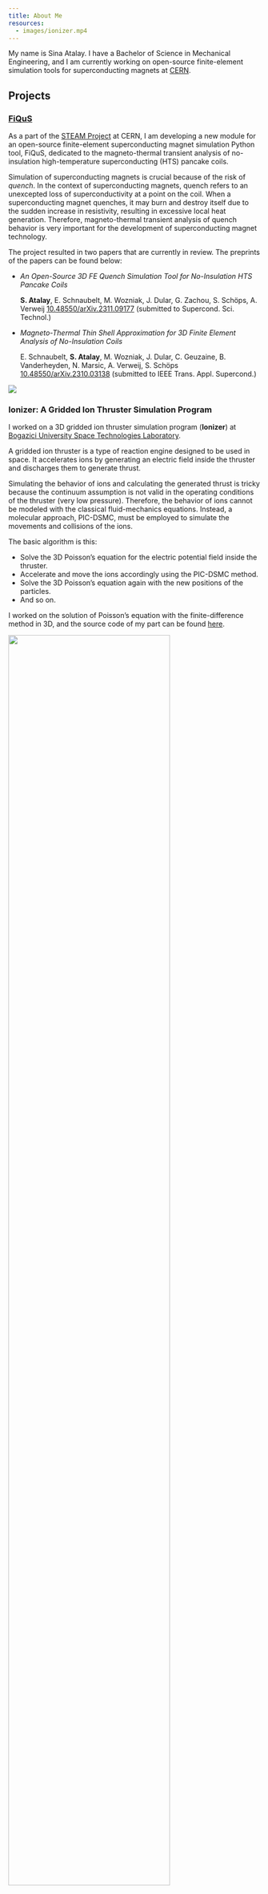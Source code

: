 ```yaml
---
title: About Me
resources:
  - images/ionizer.mp4
---
```


My name is Sina Atalay. I have a Bachelor of Science in Mechanical Engineering, and I am currently working on open-source finite-element simulation tools for superconducting magnets at [CERN](https://www.home.cern/).

## Projects

### [FiQuS](https://gitlab.cern.ch/steam/fiqus)

As a part of the [STEAM Project](https://espace.cern.ch/steam/) at CERN, I am developing a new module for an open-source finite-element superconducting magnet simulation Python tool, FiQuS, dedicated to the magneto-thermal transient analysis of no-insulation high-temperature superconducting (HTS) pancake coils.

Simulation of superconducting magnets is crucial because of the risk of *quench*. In the context of superconducting magnets, quench refers to an unexcepted loss of superconductivity at a point on the coil. When a superconducting magnet quenches, it may burn and destroy itself due to the sudden increase in resistivity, resulting in excessive local heat generation. Therefore, magneto-thermal transient analysis of quench behavior is very important for the development of superconducting magnet technology.

The project resulted in two papers that are currently in review. The preprints of the papers can be found below:

-   *An Open-Source 3D FE Quench Simulation Tool for No-Insulation HTS Pancake Coils*

    **S. Atalay**, E. Schnaubelt, M. Wozniak, J. Dular, G. Zachou, S. Schöps, A. Verweij
    [10.48550/arXiv.2311.09177](https://doi.org/10.48550/arXiv.2311.09177) (submitted to Supercond. Sci. Technol.)

-   *Magneto-Thermal Thin Shell Approximation for 3D Finite Element Analysis of No-Insulation Coils*

    E. Schnaubelt, **S. Atalay**, M. Wozniak, J. Dular, C. Geuzaine, B. Vanderheyden, N. Marsic, A. Verweij, S. Schöps
    [10.48550/arXiv.2310.03138](https://doi.org/10.48550/arXiv.2310.03138) (submitted to IEEE Trans. Appl. Supercond.)

![](images/fiqus.gif){fig-align="center"}

### Ionizer: A Gridded Ion Thruster Simulation Program

I worked on a 3D gridded ion thruster simulation program (**Ionizer**) at [Bogazici University Space Technologies Laboratory](http://bustlab.boun.edu.tr/).

A gridded ion thruster is a type of reaction engine designed to be used in space. It accelerates ions by generating an electric field inside the thruster and discharges them to generate thrust.

Simulating the behavior of ions and calculating the generated thrust is tricky because the continuum assumption is not valid in the operating conditions of the thruster (very low pressure). Therefore, the behavior of ions cannot be modeled with the classical fluid-mechanics equations. Instead, a molecular approach, PIC-DSMC, must be employed to simulate the movements and collisions of the ions.

The basic algorithm is this:

- Solve the 3D Poisson's equation for the electric potential field inside the thruster.
- Accelerate and move the ions accordingly using the PIC-DSMC method.
- Solve the 3D Poisson's equation again with the new positions of the particles.
- And so on.

I worked on the solution of Poisson's equation with the finite-difference method in 3D, and the source code of my part can be found [here](https://github.com/sinaatalay/Ionizer).

![](images/ionizer.gif){width=80% fig-align="center"}

### Design and Construction of a Dynamometer

As our senior project at Boğaziçi University, my team and I designed and constructed a controllable dynamometer that measures an electric motor's instantaneous torque and power output. Moreover, we modeled the design mathematically and simulated the dynamometer in MATLAB. You can read the details [here](posts/design_and_construction_of_a_dynamometer/index.qmd), and the mathematical model and simulation code can be found [here](https://github.com/sinaatalay/DynamometerSimulation).

![](posts/design_and_construction_of_a_dynamometer/figures/finalAssembly.jpeg){width=80% fig-align="center"}

### Ray Tracing in C++

I coded a ray tracer in C++ that can render scenes with light sources, spheres, and planes with reflection and refraction properties for an elective" Introduction to Computer Graphics" course at Boğaziçi University.

The code depends on standard libraries and consists of a single source file. After compiling and running, the program will create an image saved in the Bitmap (**BMP**) format, as shown below. The source code can be found [here](https://github.com/sinaatalay/RayTracing).

![](images/rayTracer.png){width=80% fig-align="center"}

### Design and Construction of an Automatic Guitar Tuner

As a part of our mechatronics course term project, my team and I designed, built, and programmed a microcontroller-based device that tunes a guitar with DC motors. The details can be found [here](posts/design_and_construction_of_an_automatic_guitar_tuner/index.qmd).

::: {layout="[-1, 8, 8, -1]"}
![](images/guitarTuner1.png)

![](images/guitarTuner2.jpg)
:::


## Side Projects

### RenderCV: A Python package

I developed a Python package that renders a $\LaTeX$ CV as a PDF from a YAML input file and [published it on GitHub](https://github.com/sinaatalay/rendercv).

### Teaching on YouTube

I instructed the entire "Engineering Mechanics: Dynamics" course on YouTube, which has received more than 300,000 views and 30,000 hours of watch time. You can find them [here](https://www.youtube.com/playlist?list=PLPHOfgFm1PMj3jToOVBvMIg3Tej98IDVq).